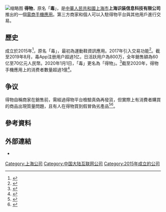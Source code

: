 [[File:得物app图标.jpg|缩略图]]
'''得物'''，原名「'''毒'''」，是[[中華人民共和國|中華人民共和國]][[上海市|上海市]]'''上海识装信息科技有限公司'''推出的一個[[電商|電商]][[手機應用|手機應用]]。第三方商家和個人可以入駐得物平台與其他用戶進行交易。 

==歷史==
成立於2015年<ref>{{cite news |title=得物App亮相QCon全球软件开发大会，分享百倍增长背后的技术力量 |url=http://www.takungpao.com/finance/236137/2020/1223/534792.html |publisher=大公網 |accessdate=2021-03-25 |archive-date=2020-12-23 |archive-url=https://web.archive.org/web/20201223231739/http://www.takungpao.com/finance/236137/2020/1223/534792.html |dead-url=no }}</ref>，原名「毒」，最初為運動鞋資訊應用。2017年引入交易功能<ref>{{cite news |title=得物App：“90后”占比超七成 解锁年轻新消费 |url=http://sh.people.com.cn/n2/2020/0916/c134768-34296859.html |publisher=人民網 |accessdate=2021-03-25 |archive-date=2020-10-28 |archive-url=https://web.archive.org/web/20201028122713/http://sh.people.com.cn/n2/2020/0916/c134768-34296859.html |dead-url=no }}</ref>。截至2019年8月，毒App注册用户超過1亿，日活跃用户為800万，全年銷售額為60亿至70亿元人民幣。2020年1月1日，「毒」更名為「得物」。<ref>{{cite news|title=毒App更名“得物”半年：中消协《消费维权舆情报告》点名 投诉量激增万余条|url=http://finance.china.com.cn/news/20200629/5306100.shtml|accessdate=2021-11-03|work=中国网|archive-date=2021-11-05|archive-url=https://web.archive.org/web/20211105180133/http://finance.china.com.cn/news/20200629/5306100.shtml|dead-url=no}}</ref>截至2020年，得物手機應用上的消费者數量超過1億<ref>{{cite news |title=得物APP“先鉴别 后发货”助力潮流新消费 |url=https://www.ccn.com.cn/Content/2020/09-26/0637331117.html |publisher=中国消费者报}}</ref>。

== 争议 ==
得物自稱商家在銷售前，需經過得物平台檢驗真偽再發貨，但實際上有消費者購買的商品出現質量問題，且有人在得物買到假冒偽劣產品<ref>{{cite news|title=得物App屡被投诉售假货 鉴定服务由“王牌”变“鸡肋”？|url=http://www.zgswcn.com/article/202007/202007151244001091.html|publisher=中国商报|accessdate=2021-03-25|archive-date=2020-07-17|archive-url=https://web.archive.org/web/20200717101102/http://www.zgswcn.com/article/202007/202007151244001091.html|dead-url=no}}</ref><ref>{{cite news|title=得物APP被中消协点名 屡被投诉售假货猫腻多|url=http://www.cqn.com.cn/zhixiao/content/2020-06/30/content_8613793.htm|publisher=中国质量新闻网|accessdate=2021-03-25|archive-date=2021-04-19|archive-url=https://web.archive.org/web/20210419144513/http://www.cqn.com.cn/zhixiao/content/2020-06/30/content_8613793.htm|dead-url=no}}</ref>。

== 參考資料 ==
{{Reflist|2}}

== 外部連結 ==
*{{official|https://www.dewu.com/}}

[[Category:上海公司|Category:上海公司]]
[[Category:中国大陆互联网公司|Category:中国大陆互联网公司]]
[[Category:2015年成立的公司|Category:2015年成立的公司]]